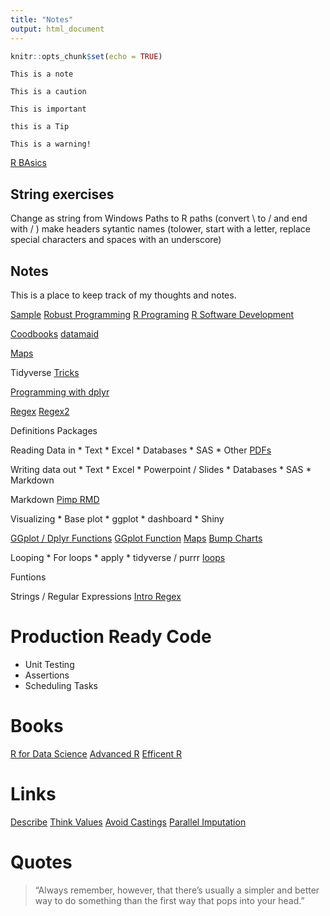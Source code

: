 ```yaml
---
title: "Notes"
output: html_document
---
```


```r
knitr::opts_chunk$set(echo = TRUE)
```

```block
This is a note
```

```block
This is a caution
```

```block2
This is important
```


```block2
this is a Tip
```

```block2
This is a warning!
```

[R BAsics](http://r-statistics.co/R-Tutorial.html)

## String exercises
 Change as string from Windows Paths to R paths (convert \\ to / and end with / )
 make headers sytantic names (tolower, start with a letter, replace special characters and spaces with an underscore)

## Notes

This is a place to keep track of my thoughts and notes.

[Sample](https://privefl.github.io/advr38book/introduction.html#prerequisites)
[Robust Programming](https://github.com/lgatto/2016-02-25-adv-programming-EMBL)
[R Programing](https://bookdown.org/rdpeng/rprogdatascience/)
[R Software Development](https://bookdown.org/rdpeng/RProgDA/)


[Coodbooks](https://www.r-bloggers.com/generating-codebooks-in-r/)
[datamaid](http://sandsynligvis.dk/articles/17/datamaid.html)


[Maps](https://geocompr.robinlovelace.net/)

Tidyverse
[Tricks](http://www.brodrigues.co/blog/2017-06-19-dplyr-0-70-tutorial/)



[Programming with dplyr](https://www.r-bloggers.com/programming-with-dplyr-by-using-dplyr/)

[Regex](https://www.r-bloggers.com/regular-expressions-every-r-programmer-should-know/)
[Regex2](https://blog.jumpingrivers.com/posts/2018/top_regular_expressions_r_stringr/)





Definitions
Packages 

Reading Data in
*    Text
*    Excel
*    Databases
*    SAS
*    Other
[PDFs](https://itsalocke.com/blog/working-with-pdfs---scraping-the-pass-budget/)

Writing data out
*   Text
*   Excel
*   Powerpoint / Slides
*   Databases
*   SAS
*   Markdown

Markdown
[Pimp RMD](https://www.r-bloggers.com/performance-avoid-coercing-indices-to-doubles/)

Visualizing
*   Base plot
*   ggplot
*   dashboard
*   Shiny 

[GGplot / Dplyr Functions](https://www.r-bloggers.com/writing-functions-for-dplyr-and-ggplot2-april-2-2018/)
[GGplot Function](https://www.r-bloggers.com/writing-better-r-functions-part-three-april-13-2018/)
[Maps](https://moderndata.plot.ly/visualizing-geo-spatial-data-with-sf-and-plotly/)
[Bump Charts](https://dominikkoch.github.io/Bump-Chart/)


Looping
*    For loops
*    apply
*    tidyverse / purrr
[loops](https://www.r-exercises.com/2018/03/30/loops-in-r-exercises/)

Funtions

Strings / Regular Expressions
[Intro Regex](https://blog.jumpingrivers.com/posts/2018/top_regular_expressions_r_stringr/)



# Production Ready Code

*    Unit Testing
*    Assertions
*    Scheduling Tasks


# Books
[R for Data Science](http://r4ds.had.co.nz)
[Advanced R](http://adv-r.had.co.nz/Vocabulary.html)
[Efficent R](https://bookdown.org/csgillespie/efficientR/)


# Links
[Describe](http://www.brodrigues.co/blog/2018-04-10-brotools_describe/)
[Think Values](http://www.win-vector.com/blog/2018/04/r-tip-think-in-terms-of-values/)
[Avoid Castings](https://www.r-bloggers.com/performance-avoid-coercing-indices-to-doubles/)
[Parallel Imputation](https://www.r-bloggers.com/imputing-missing-values-in-parallel-using-furrr/)

# Quotes
 
> "Always remember, however, that there’s usually a simpler and better way to do something than the first way that pops into your head."
